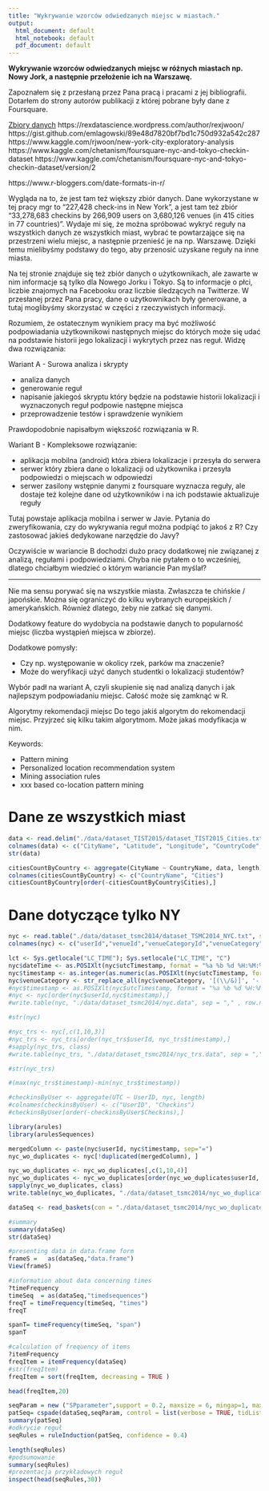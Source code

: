 ```yaml
---
title: "Wykrywanie wzorców odwiedzanych miejsc w miastach."
output:
  html_document: default
  html_notebook: default
  pdf_document: default
---
```

**Wykrywanie wzorców odwiedzanych miejsc w różnych miastach np. Nowy Jork, a następnie przełożenie ich na Warszawę. **
 
Zapoznałem się z przesłaną przez Pana pracą i pracami z jej bibliografii. Dotarłem do strony autorów publikacji z której pobrane były dane z Foursquare. 

[Zbiory danych](https://sites.google.com/site/yangdingqi/home/foursquare-dataset)
https://rexdatascience.wordpress.com/author/rexjwoon/
https://gist.github.com/emlagowski/89e48d7820bf7bd1c750d932a542c287
https://www.kaggle.com/rjwoon/new-york-city-exploratory-analysis
https://www.kaggle.com/chetanism/foursquare-nyc-and-tokyo-checkin-dataset
https://www.kaggle.com/chetanism/foursquare-nyc-and-tokyo-checkin-dataset/version/2

https://www.r-bloggers.com/date-formats-in-r/


Wygląda na to, że jest tam też większy zbiór danych. Dane wykorzystane w tej pracy mgr to "227,428 check-ins in New York", a jest tam też zbiór "33,278,683 checkins by 266,909 users on 3,680,126 venues (in 415 cities in 77 countries)". Wydaje mi się, że można spróbować wykryć reguły na wszystkich danych ze wszystkich miast, wybrać te powtarzające się na przestrzeni wielu miejsc, a następnie przenieść je na np. Warszawę. Dzięki temu mielibyśmy podstawy do tego, aby przenosić uzyskane reguły na inne miasta. 
 
Na tej stronie znajduje się też zbiór danych o użytkownikach, ale zawarte w nim informacje są tylko dla Nowego Jorku i Tokyo. Są to informacje o płci, liczbie znajomych na Facebooku oraz liczbie śledzących na Twitterze. W przesłanej przez Pana pracy, dane o użytkownikach były generowane, a tutaj moglibyśmy skorzystać w części z rzeczywistych informacji. 
 
Rozumiem, że ostatecznym wynikiem pracy ma być możliwość podpowiadania użytkownikowi następnych miejsc do których może się udać na podstawie historii jego lokalizacji i wykrytych przez nas reguł. Widzę dwa rozwiązania: 
 
Wariant A - Surowa analiza i skrypty 
  
- analiza danych 
- generowanie reguł 
- napisanie jakiegoś skryptu który będzie na podstawie historii lokalizacji i wyznaczonych reguł podpowie następne miejsca 
- przeprowadzenie testów i sprawdzenie wynikiem 
 
Prawdopodobnie napisałbym większość rozwiązania w R. 
 
Wariant B - Kompleksowe rozwiązanie: 

- aplikacja mobilna (android) która zbiera lokalizacje i przesyła do serwera 
- serwer który zbiera dane o lokalizacji od użytkownika i przesyła podpowiedzi o miejscach w odpowiedzi 
- serwer zasilony wstępnie danymi z foursquare wyznacza reguły, ale dostaje też kolejne dane od użytkowników i na ich podstawie aktualizuje reguły 
 
Tutaj powstaje aplikacja mobilna i serwer w Javie. Pytania do zweryfikowania, czy do wykrywania reguł można podpiąć to jakoś z R? Czy zastosować jakieś dedykowane narzędzie do Javy? 
 
Oczywiście w wariancie B dochodzi dużo pracy dodatkowej nie związanej z analizą, regułami i podpowiedziami. Chyba nie pytałem o to wcześniej, dlatego chciałbym wiedzieć o którym wariancie Pan myślał? 
 
---- 
 
Nie ma sensu porywać się na wszystkie miasta. Zwłaszcza te chińskie / japońskie. Można się ograniczyć do kilku wybranych europejskich / amerykańskich. Również dlatego, żeby nie zatkać się danymi. 
 
Dodatkowy feature do wydobycia na podstawie danych to popularność miejsc (liczba wystąpień miejsca w zbiorze). 
 
Dodatkowe pomysły: 

- Czy np. występowanie w okolicy rzek, parków ma znaczenie? 
- Może do weryfikacji użyć danych studentki o lokalizacji studentów? 
 
Wybór padł na wariant A, czyli skupienie się nad analizą danych i jak najlepszym podpowiadaniu miejsc. Całość może się zamknąć w R. 
 
Algorytmy rekomendacji miejsc 
Do tego jakiś algorytm do rekomendacji miejsc. Przyjrzeć się kilku takim algorytmom. Może jakaś modyfikacja w nim. 
 
Keywords: 

- Pattern mining 
- Personalized location recommendation system 
- Mining association rules 
- xxx based co-location pattern mining

# Dane ze wszystkich miast

```r
data <- read.delim("./data/dataset_TIST2015/dataset_TIST2015_Cities.txt", fill = TRUE)
colnames(data) <- c("CityName", "Latitude", "Longitude", "CountryCode", "CountryName", "CityType")
str(data)

citiesCountByCountry <- aggregate(CityName ~ CountryName, data, length)
colnames(citiesCountByCountry) <- c("CountryName", "Cities")
citiesCountByCountry[order(-citiesCountByCountry$Cities),]
```

# Dane dotyczące tylko NY

```r
nyc <- read.table("./data/dataset_tsmc2014/dataset_TSMC2014_NYC.txt", sep="\t", stringsAsFactors = FALSE)
colnames(nyc) <- c("userId","venueId","venueCategoryId","venueCategory","latitude","longitude","timezoneOffset","utcTimestamp")

lct <- Sys.getlocale("LC_TIME"); Sys.setlocale("LC_TIME", "C")
nyc$dateTime <- as.POSIXlt(nyc$utcTimestamp, format = "%a %b %d %H:%M:%S +0000 %Y", tz="UTC")
nyc$timestamp <- as.integer(as.numeric(as.POSIXlt(nyc$utcTimestamp, format = "%a %b %d %H:%M:%S +0000 %Y", tz="UTC")))
nyc$venueCategory <- str_replace_all(nyc$venueCategory, '[(\\/&)]', '-')
#nyc$timestamp <- as.POSIXlt(nyc$utcTimestamp, format = "%a %b %d %H:%M:%S +0000 %Y", tz="UTC")
#nyc <- nyc[order(nyc$userId,nyc$timestamp),]
#write.table(nyc, "./data/dataset_tsmc2014/nyc.data", sep = "," , row.names = FALSE, col.names = FALSE )

#str(nyc)

#nyc_trs <- nyc[,c(1,10,3)]
#nyc_trs <- nyc_trs[order(nyc_trs$userId, nyc_trs$timestamp),]
#sapply(nyc_trs, class)
#write.table(nyc_trs, "./data/dataset_tsmc2014/nyc_trs.data", sep = "," , row.names = FALSE, col.names = FALSE )

#str(nyc_trs)

#(max(nyc_trs$timestamp)-min(nyc_trs$timestamp))

#checkinsByUser <- aggregate(UTC ~ UserID, nyc, length)
#colnames(checkinsByUser) <- c("UserID", "Checkins")
#checkinsByUser[order(-checkinsByUser$Checkins),]
```

```r
library(arules)
library(arulesSequences)

mergedColumn <- paste(nyc$userId, nyc$timestamp, sep="=")
nyc_wo_duplicates <- nyc[!duplicated(mergedColumn), ]

nyc_wo_duplicates <- nyc_wo_duplicates[,c(1,10,4)]
nyc_wo_duplicates <- nyc_wo_duplicates[order(nyc_wo_duplicates$userId, nyc_wo_duplicates$timestamp),]
sapply(nyc_wo_duplicates, class)
write.table(nyc_wo_duplicates, "./data/dataset_tsmc2014/nyc_wo_duplicates.data", sep = "," , row.names = FALSE, col.names = FALSE )

dataSeq <- read_baskets(con = "./data/dataset_tsmc2014/nyc_wo_duplicates.data", sep = ",", info = c("sequenceID", "eventID"))

#summary
summary(dataSeq)
str(dataSeq)

#presenting data in data.frame form
frameS =   as(dataSeq,"data.frame")
View(frameS)

#information about data concerning times 
?timeFrequency
timeSeq  = as(dataSeq,"timedsequences")
freqT = timeFrequency(timeSeq, "times")
freqT

spanT= timeFrequency(timeSeq, "span")
spanT

#calculation of frequency of items
?itemFrequency
freqItem = itemFrequency(dataSeq)
#str(freqItem)
freqItem = sort(freqItem, decreasing = TRUE )

head(freqItem,20)

seqParam = new ("SPparameter",support = 0.2, maxsize = 6, mingap=1, maxgap = 170000, maxlen = 6)
patSeq= cspade(dataSeq,seqParam, control = list(verbose = TRUE, tidLists = FALSE, summary= TRUE))
summary(patSeq)
#odkrycie reguł
seqRules = ruleInduction(patSeq, confidence = 0.4)

length(seqRules)
#podsumowanie 
summary(seqRules)
#prezentacja przykładowych reguł
inspect(head(seqRules,30))

```

